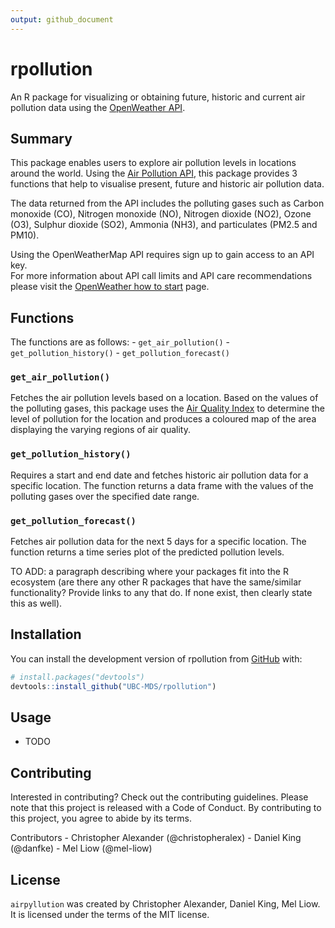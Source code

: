 ```yaml
---
output: github_document
---
```


<!-- README.md is generated from README.Rmd. Please edit that file -->

# rpollution

<!-- badges: start -->
<!-- badges: end -->

An R package for visualizing or obtaining future, historic and current air pollution data using the [OpenWeather API](https://openweathermap.org).

## Summary
This package enables users to explore air pollution levels in locations around the world.
Using the [Air Pollution API](https://openweathermap.org/api/air-pollution), this package provides 3 functions that help to visualise present, future and historic air pollution data.  

The data returned from the API includes the polluting gases such as Carbon monoxide (CO), Nitrogen monoxide (NO), Nitrogen dioxide (NO2), Ozone (O3), Sulphur dioxide (SO2), Ammonia (NH3), and particulates (PM2.5 and PM10).

Using the OpenWeatherMap API requires sign up to gain access to an API key.   
For more information about API call limits and API care recommendations please visit the [OpenWeather how to start](https://openweathermap.org/appid) page.

## Functions
The functions are as follows:
- `get_air_pollution()`
- `get_pollution_history()`
- `get_pollution_forecast()`

### `get_air_pollution()`
Fetches the air pollution levels based on a location. Based on the values of the polluting gases, this package uses the [Air Quality Index](https://en.wikipedia.org/wiki/Air_quality_index#CAQI) to determine the level of pollution for the location and produces a coloured map of the area displaying the varying regions of air quality.

### `get_pollution_history()`
Requires a start and end date and fetches historic air pollution data for a specific location. The function returns a data frame with the values of the polluting gases over the specified date range.

### `get_pollution_forecast()`
Fetches air pollution data for the next 5 days for a specific location. The function returns a time series plot of the predicted pollution levels.


TO ADD: a paragraph describing where your packages fit into the R ecosystem (are there any other R packages that have the same/similar functionality? Provide links to any that do. If none exist, then clearly state this as well).

## Installation

You can install the development version of rpollution from [GitHub](https://github.com/UBC-MDS/rpollution) with:

``` r
# install.packages("devtools")
devtools::install_github("UBC-MDS/rpollution")
```

## Usage

- TODO

## Contributing

Interested in contributing? Check out the contributing guidelines. Please note that this project is released with a Code of Conduct. By contributing to this project, you agree to abide by its terms.

Contributors 
- Christopher Alexander (@christopheralex)
- Daniel King (@danfke)
- Mel Liow (@mel-liow)

## License

`airpyllution` was created by Christopher Alexander, Daniel King, Mel Liow. It is licensed under the terms of the MIT license.

